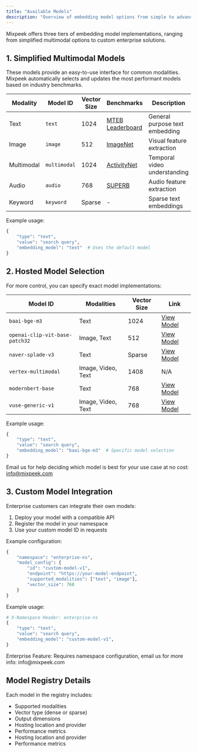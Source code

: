 ```yaml
---
title: "Available Models"
description: "Overview of embedding model options from simple to advanced"
---
```


Mixpeek offers three tiers of embedding model implementations, ranging from simplified multimodal options to custom enterprise solutions.

## 1. Simplified Multimodal Models

These models provide an easy-to-use interface for common modalities. Mixpeek automatically selects and updates the most performant models based on industry benchmarks.

| Modality | Model ID | Vector Size | Benchmarks | Description |
|----------|----------|-------------|------------|-------------|
| Text | `text` | 1024 | [MTEB Leaderboard](https://huggingface.co/spaces/mteb/leaderboard) | General purpose text embedding |
| Image | `image` | 512 | [ImageNet](https://www.image-net.org/) | Visual feature extraction |
| Multimodal | `multimodal` | 1024 | [ActivityNet](http://activity-net.org/) | Temporal video understanding |
| Audio | `audio` | 768 | [SUPERB](https://superbbenchmark.github.io) | Audio feature extraction |
| Keyword | `keyword` | Sparse | - | Sparse text embeddings |

Example usage:
```python
{
    "type": "text",
    "value": "search query",
    "embedding_model": "text"  # Uses the default model
}
```

## 2. Hosted Model Selection

For more control, you can specify exact model implementations:

| Model ID | Modalities | Vector Size | Link |
|----------|------------|-------------|------|
| `baai-bge-m3` | Text | 1024 | [View Model](https://huggingface.co/BAAI/bge-m3) |
| `openai-clip-vit-base-patch32` | Image, Text | 512 | [View Model](https://huggingface.co/openai/clip-vit-base-patch32) |
| `naver-splade-v3` | Text | Sparse | [View Model](https://huggingface.co/naver/splade-cocondenser-ensembledistil) |
| `vertex-multimodal` | Image, Video, Text | 1408 | N/A |
| `modernbert-base` | Text | 768 | [View Model](https://huggingface.co/blog/modernbert) |
| `vuse-generic-v1` | Image, Video, Text | 768 | [View Model](https://blog.mixpeek.com/vuse-v1-release/) |

Example usage:
```python
{
    "type": "text",
    "value": "search query",
    "embedding_model": "baai-bge-m3"  # Specific model selection
}
```

<Tip>Email us for help deciding which model is best for your use case at no cost: info@mixpeek.com</Tip>

## 3. Custom Model Integration



Enterprise customers can integrate their own models:

1. Deploy your model with a compatible API
2. Register the model in your namespace
3. Use your custom model ID in requests

Example configuration:
```python
{
    "namespace": "enterprise-ns",
    "model_config": {
        "id": "custom-model-v1",
        "endpoint": "https://your-model-endpoint",
        "supported_modalities": ["text", "image"],
        "vector_size": 768
    }
}
```

Example usage:
```python
# X-Namespace Header: enterprise-ns
{
    "type": "text",
    "value": "search query",
    "embedding_model": "custom-model-v1",
}
```

<Warning>
  Enterprise Feature: Requires namespace configuration, email us for more info: info@mixpeek.com
</Warning>

## Model Registry Details

Each model in the registry includes:
- Supported modalities
- Vector type (dense or sparse)
- Output dimensions
- Hosting location and provider
- Performance metrics
- Hosting location and provider
- Performance metrics